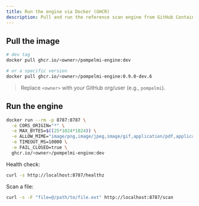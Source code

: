 ```yaml
---
title: Run the engine via Docker (GHCR)
description: Pull and run the reference scan engine from GitHub Container Registry.
---
```


## Pull the image

```bash
# dev tag
docker pull ghcr.io/<owner>/pompelmi-engine:dev

# or a specific version
docker pull ghcr.io/<owner>/pompelmi-engine:0.9.0-dev.6
```

> Replace `<owner>` with your GitHub org/user (e.g., `pompelmi`).

## Run the engine

```bash
docker run --rm -p 8787:8787 \
  -e CORS_ORIGIN="*" \
  -e MAX_BYTES=$((25*1024*1024)) \
  -e ALLOW_MIME="image/png,image/jpeg,image/gif,application/pdf,application/zip,text/plain,application/octet-stream" \
  -e TIMEOUT_MS=10000 \
  -e FAIL_CLOSED=true \
  ghcr.io/<owner>/pompelmi-engine:dev
```

Health check:

```bash
curl -s http://localhost:8787/healthz
```

Scan a file:

```bash
curl -s -F "file=@/path/to/file.ext" http://localhost:8787/scan
```
